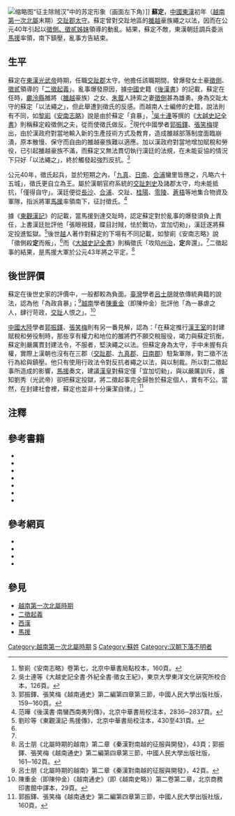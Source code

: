 [[File:Hai_ba_trung_Dong_Ho_painting.jpg|缩略图]]“征主除贼汉”中的苏定形象（画面左下角）]]
'''蘇定'''，[[中國|中國]][[東漢|東漢]]初年（[[越南第一次北屬時期|越南第一次北屬]]末期）[[交趾郡|交趾郡]][[太守|太守]]。蘇定曾對交趾地區的[[雒越|雒越]]豪族繩之以法，因而在公元40年引起以[[徵氏姐妹|徵側、徵貳姊妹]]領導的動亂。結果，蘇定不敵，東漢朝廷調兵委派[[馬援|馬援]]率領，南下鎮壓，亂事方告結束。

== 生平 ==
蘇定在[[東漢|東漢]][[光武帝|光武帝]]時期，任職[[交趾郡|交趾郡]]太守。他擔任該職期間，曾爆發女土豪[[徵側|徵側]]、[[徵貳|徵貳]]領導的「[[二徵起義|二徵起義]]」。亂事爆發原因，據[[中國|中國]]史籍《[[後漢書|後漢書]]》的記載，蘇定在任時，[[麊泠縣|麊泠縣]]雒將（[[雒越|雒越]]豪族）之女、[[朱䳒|朱䳒]]人詩索之妻[[徵側|徵側]]甚為雄勇。身為交趾太守的蘇定「以法繩之」，但此舉遭到徵氏的反感。而越南人士編修的史籍，說法則有不同，如[[黎崱|黎崱]]《[[安南志略|安南志略]]》說是由於蘇定「貪暴」，<ref name="黎崱160">黎崱《安南志略》卷第七，北京中華書局點校本，160頁。</ref>[[吳士連|吳士連]]等撰的《[[大越史記全書|大越史記全書]]》則稱蘇定殺徵側之夫，從而使徵氏做反。<ref name="吳士連126">吳士連等《大越史記全書·外紀全書·徵女王紀》，東京大學東洋文化硏究所校合本，126頁。</ref>現代中國學者[[郭振鐸|郭振鐸]]、[[張笑梅|張笑梅]]提出，由於漢政府對當地輸入新的生產技術方式及教育，造成雒越部落制度面臨崩潰，原本散慢、保守而自由的雒越豪族難以適應。加以漢政府對當地增加賦稅和勞役，已引起雒越豪族不滿，而蘇定又無法貫切執行漢廷的法規，在未能妥協的情況下只好「以法繩之」，終於觸發起強烈反抗。<ref>郭振鐸、張笑梅《越南通史》第二編第四章第三節，中國人民大學出版社版，159─160頁。</ref>

公元40年，徵氏起兵，並於短期之內，「[[九真|九真]]、[[日南|日南]]、[[合浦|合浦]]蠻里皆應之，凡略六十五城」，徵氏更自立為王。屬於漢朝官府系統的[[交州|交趾]][[刺史|刺史]]及諸郡太守，均未能抵抗，「僅得自守」。漢廷便從[[長沙|長沙]]、[[合浦|合浦]]、交趾、[[桂陽|桂陽]]、[[零陵|零陵]]、[[蒼梧|蒼梧]]等地集合物資及軍隊，指派將軍[[馬援|馬援]]率領南下，征討徵氏。<ref>范曄《後漢書·南蠻西南夷列傳》，北京中華書局校注本，2836─2837頁。</ref>

據《[[東觀漢記|東觀漢記]]》的記載，當馬援到達交趾時，認定蘇定對於亂事的爆發須負上責任，上書漢廷批評他「張眼視錢，䁋目討賊，怯於戰功，宜加切勑」，漢廷遂將蘇定投進監獄。<ref>劉珍等《東觀漢記·馬援傳》，北京中華書局校注本，430至431頁。</ref>後世[[越南|越]]人著作對蘇定的下場有不同記載，如黎崱《安南志略》說「徵側殺'''定'''而叛」，<ref name="黎崱160"/>而《[[大越史記全書|大越史記全書]]》則稱徵氏「攻陷[[州治|州治]]，'''定'''奔還」。<ref name="吳士連126"/>二徵起事的結果，是馬援大軍於公元43年將之平定。<ref>呂士朋《北屬時期的越南》第二章《秦漢對南越的征服與開發》，43頁；郭振鐸、張笑梅《越南通史》第二編第四章第三節，中國人民大學出版社版，161─162頁。</ref>

== 後世評價 ==
蘇定在後世史家的評價中，一般都較為負面。[[臺灣|臺灣]]學者[[呂士朋|呂士朋]]就依傳統典籍的說法，認為他「為政貪暴」；<ref>呂士朋《北屬時期的越南》第二章《秦漢對南越的征服與開發》，42頁。</ref>[[越南|越南]]學者[[陳重金|陳重金]]（即陳仲金）批評他「為一暴虐之人，肆行苛政，[[交趾|交趾]]人恨之」。<ref>陳重金（即陳仲金）《越南通史》（即《越南史略》）第二卷第二章，北京商務印書館中譯本，29頁。</ref>

[[中國大陸|中國大陸]]學者[[郭振鐸|郭振鐸]]、[[張笑梅|張笑梅]]則有另一番見解，認為：「在蘇定推行[[東漢|漢王室]]的封建賦稅和勞役制時，那些享有權力和地位的雒將們不願交稅服役，竭力與蘇定抗衡，蘇定則嚴厲貫封建法令，不服者，堅決繩之以法。但蘇定身為太守，手中未握有兵權，實際上漢朝也沒有在三郡（[[交趾郡|交趾郡]]、[[九真郡|九真郡]]、[[日南郡|日南郡]]）駐紮軍隊，對二徵不法行為給與鎮壓。他只有使用行政法令對反抗者繩之以法，與以制裁。所以對二徵起事所造成的影響，[[馬援|馬援]]奏文，建議[[光武帝|漢皇]]對蘇定僅「宜加切勑」，與以嚴厲訓斥，誰知劉秀（光武帝）卻把蘇定投獄，將二徵起事完全歸咎於蘇定個人，實有不公。當然，在封建社會裡，蘇定也並非十分廉潔自律。」<ref>郭振鐸、張笑梅《越南通史》第二編第四章第三節，中國人民大學出版社版，160頁。</ref>

== 注釋 ==
<div class="references-small">
<references />   
</div> 

== 參考書籍 ==
<div class="references-small">
*{{cite book|title=《[[東觀漢記|東觀漢記]]》|author=[[劉珍|劉珍]]等|location=[[北京|北京]]|publisher=[[中華書局|中華書局]]（2008）ISBN 9787101062946|language=zh }}
*{{cite book|title=《[[後漢書|後漢書]]》|author=[[范曄|范曄]]|location=[[北京|北京]]|publisher=[[中華書局|中華書局]]（1965）|language=zh}}
*{{cite book|title=《[[安南志略|安南志略]]》|author=[[黎崱|黎崱]]|others=[[武尚清|武尚清]]點校|location=[[北京|北京]]|publisher=[[中華書局|中華書局]]（1995）ISBN 7101011225|language=zh}}
*{{ja}}{{zh}}{{cite book|title=《[[大越史記全書|大越史記全書]]》|author=[[吳士連|吳士連]]等|others=[[陳荊和|陳荊和]]編校|publisher=[[東京大學|東京大學]]東洋文化硏究所附屬東洋學文獻センター（[[昭和|昭和]]59－61年）（1984－1986）}}
*{{cite book|title=《[[北屬時期的越南|北屬時期的越南]]》|author=[[呂士朋|呂士朋]]|location=[[香港|香港]]|publisher=[[香港中文大學新亞研究所|香港中文大學新亞研究所]]（1964）|language=zh}}
*{{cite book|title=《越南通史》（即《[[越南史略|越南史略]]》）|author=[[陳重金|陳重金]]（即陳仲金）|others=[[戴可來|戴可來]]譯|location=[[北京|北京]]|publisher=[[商務印書館|商務印書館]]（1992）ISBN 7100004543|language=zh}}
* {{cite book|title=《越南通史》|author=[[郭振鐸|郭振鐸]]|coauthors=[[張笑梅|張笑梅]]|publisher=[[中國人民大學|中國人民大學]]出版社（2001）ISBN 7300034020|location=[[北京|北京]]|language=zh}}
</div>

== 參考網頁 ==
*{{zh}}{{cite web|url=http://ctext.org/dong-guan-han-ji/ma-yuan/zh|title=中國哲學書電子化計劃－《東觀漢記》|access-date=2010-12-31|archive-date=2016-03-05|archive-url=https://web.archive.org/web/20160305013526/http://ctext.org/dong-guan-han-ji/ma-yuan/zh|dead-url=no}}
*{{zh}}{{cite web|url=http://newasia.proj.hkedcity.net/resources/25/houhanshu/|title=新亞研究所─《後漢書》|deadurl=yes|archiveurl=https://web.archive.org/web/20101214033048/http://newasia.proj.hkedcity.net/resources/25/houhanshu/|archivedate=2010-12-14|access-date=2010-12-31}}
*{{zh}}{{cite web|url=http://www.cadal.zju.edu.cn/book/06061183/|title=高等學校中英文圖書數字化國際合作計劃──《安南志略》卷五至卷九|deadurl=yes|archiveurl=https://archive.is/20121126225700/http://www.cadal.zju.edu.cn/book/06061183/|archivedate=2012-11-26|access-date=2010-12-30}}
*{{vi}}{{zh}}{{cite web|url=http://www.nomna.org/DVSKTT/dvsktt.php?IDcat=4|title=Hội Bảo tồn Di sản chữ Nôm─《大越史記全書·外紀全書·屬西漢紀》|deadurl=yes|archiveurl=https://web.archive.org/web/20160304133902/http://www.nomna.org/DVSKTT/dvsktt.php?IDcat=4|archivedate=2016-03-04|access-date=2010-12-30}}

== 參見 ==
*[[越南第一次北屬時期|越南第一次北屬時期]]
*[[二徵起義|二徵起義]]
*[[西漢|西漢]]
*[[馬援|馬援]]

[[Category:越南第一次北屬時期|Category:越南第一次北屬時期]]
[[Category:東漢太守|S]]
[[Category:蘇姓|Category:蘇姓]]
[[Category:汉朝下落不明者|Category:汉朝下落不明者]]
